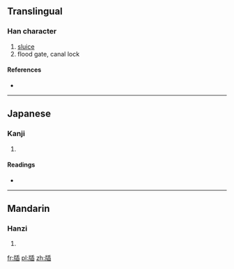 ==Translingual==

===Han character===
{{Han char|rn=91|rad=片|as=09|sn=13|four=|canj=中中竹十X (LLHJX), 中弓竹十X (LNHJX)}}

# [[sluice]]
# flood gate, canal lock

====References====
* {{Han ref|kx=0694.010|dkj=19869|dj=1107.110|hdz=32018.040|uh=7250|ud=29264}}

----

==Japanese==

===Kanji===
{{ja-kanji|grade=|rs=片09}}

# {{defn|lang=ja|sort=片09}}

====Readings====
* {{ja-readings|on=[[そう]] (sō), [[じょう]] (jō)|kun=[[いたがこい]] (itagakoi)}}

----

==Mandarin==

===Hanzi===
{{cmn-hanzi|pin=[[cōng]] ([[cong1]]), [[zhá]] ([[zha2]])|wg=ts'ung<sup>1</sup>, cha<sup>2</sup>}}

# {{defn|lang=cmn|sort=片09}}

[[fr:牐]]
[[pl:牐]]
[[zh:牐]]